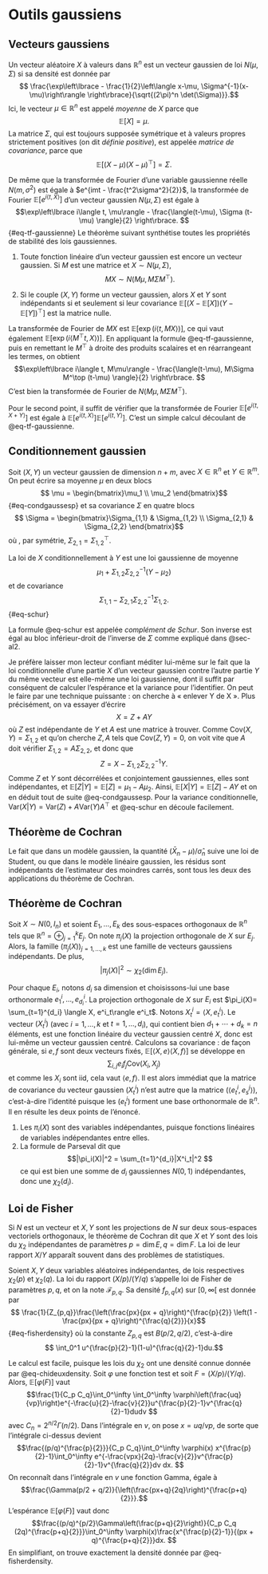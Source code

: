 # Outils gaussiens

## Vecteurs gaussiens

Un vecteur aléatoire $X$ à valeurs dans $\mathbb{R}^n$ est un vecteur gaussien de loi $N(\mu,\Sigma)$ si sa densité est donnée par $$ \frac{\exp\left\lbrace - \frac{1}{2}\left\langle x-\mu, \Sigma^{-1}(x-\mu)\right\rangle \right\rbrace}{\sqrt{(2\pi)^n \det(\Sigma)}}.$$
Ici, le vecteur $\mu \in \mathbb{R}^n$ est appelé *moyenne* de $X$ parce que 
$$\mathbb{E}[X] = \mu. $$
La matrice $\Sigma$, qui est toujours supposée symétrique et à valeurs propres strictement positives (on dit *définie positive*), est appelée *matrice de covariance*, parce que
$$\mathbb{E}[(X-\mu)(X-\mu)^\top] = \Sigma. $$

De même que la transformée de Fourier d'une variable gaussienne réelle $N(m, \sigma^2)$ est égale à $e^{imt - \frac{t^2\sigma^2}{2}}$, la transformée de Fourier $\mathbb{E}[e^{i\langle t, X\rangle}]$ d'un vecteur gaussien $N(\mu,\Sigma)$ est égale à
$$\exp\left\lbrace i\langle t, \mu\rangle - \frac{\langle(t-\mu), \Sigma (t-\mu) \rangle}{2} \right\rbrace. $${#eq-tf-gaussienne}
Le théorème suivant synthétise toutes les propriétés de stabilité des lois gaussiennes. 

:::{#thm-vecgauss}

1. 
Toute fonction linéaire d'un vecteur gaussien est encore un vecteur gaussien. Si $M$ est une matrice et $X \sim N(\mu,\Sigma)$, 
$$MX \sim N(M\mu, M\Sigma M^\top). $$

2.
Si le couple $(X,Y)$ forme un vecteur gaussien, alors $X$ et $Y$ sont indépendants si et seulement si leur covariance $\mathbb{E}[(X-\mathbb{E}[X])(Y-\mathbb{E}[Y])^\top]$ est la matrice nulle.

:::

:::{.proof}

La transformée de Fourier de $MX$ est $\mathbb{E}[\exp(i\langle t, MX\rangle)]$, ce qui vaut également $\mathbb{E}[\exp(i\langle M^\top t, X\rangle)]$. En appliquant la formule @eq-tf-gaussienne, puis en remettant le $M^\top$ à droite des produits scalaires et en réarrangeant les termes, on obtient
 $$\exp\left\lbrace i\langle t, M\mu\rangle - \frac{\langle(t-\mu), M\Sigma M^\top (t-\mu) \rangle}{2} \right\rbrace. $$
 C'est bien la transformée de Fourier de $N(M\mu, M\Sigma M^\top)$. 

 Pour le second point, il suffit de vérifier que la transformée de Fourier $\mathbb{E}[e^{i\langle t, X+Y\rangle}]$ est égale à $\mathbb{E}[e^{i\langle t, X\rangle}]\mathbb{E}[e^{i\langle t, Y\rangle}]$. C'est un simple calcul découlant de @eq-tf-gaussienne. 


:::

## Conditionnement gaussien

Soit $(X,Y)$ un vecteur gaussien de dimension $n+m$, avec $X \in \mathbb{R}^n$ et $Y \in \mathbb{R}^m$. On peut écrire sa moyenne $\mu$ en deux blocs
$$ \mu = \begin{bmatrix}\mu_1 \\ \mu_2 \end{bmatrix}$${#eq-condgaussesp}
et sa covariance $\Sigma$ en quatre blocs 
$$ \Sigma = \begin{bmatrix}\Sigma_{1,1} & \Sigma_{1,2} \\ \Sigma_{2,1} & \Sigma_{2,2} \end{bmatrix}$$
où , par symétrie, $\Sigma_{2,1} = \Sigma_{1,2}^\top$. 

:::{#thm-condgaussien}

La loi de $X$ conditionnellement à $Y$ est une loi gaussienne de moyenne
$$\mu_1 + \Sigma_{1,2}\Sigma_{2,2}^{-1}(Y-\mu_2) $$
et de covariance
$$ \Sigma_{1,1} - \Sigma_{2,1}\Sigma_{2,2}^{-1}\Sigma_{1,2}.$${#eq-schur}
:::
La formule @eq-schur est appelée *complément de Schur*. Son inverse est égal au bloc inférieur-droit de l'inverse de $\Sigma$ comme expliqué dans @sec-al2. 


:::{.proof}

Je préfère laisser mon lecteur confiant méditer lui-même sur le fait que la loi conditionnelle d'une partie $X$ d'un vecteur gaussien contre l'autre partie $Y$ du même vecteur est elle-même une loi gaussienne, dont il suffit par conséquent de calculer l'espérance et la variance pour l'identifier. On peut le faire par une technique puissante : on cherche à « enlever Y de X ». Plus précisément, on va essayer d'écrire $$X = Z + AY$$ où $Z$ est indépendante de $Y$ et $A$ est une matrice à trouver. Comme $\mathrm{Cov}(X,Y) = \Sigma_{1,2}$ et qu'on cherche $Z,A$ tels que $\mathrm{Cov}(Z,Y)=0$, on voit vite que $A$ doit vérifier $\Sigma_{1,2} = A \Sigma_{2,2}$, et donc que 
$$ Z = X - \Sigma_{1,2}\Sigma_{2,2}^{-1}Y.$$
Comme $Z$ et $Y$ sont décorrélées et conjointement gaussiennes, elles sont indépendantes, et $\mathbb{E}[Z|Y]=\mathbb{E}[Z] = \mu_1 - A\mu_2$. Ainsi, $\mathbb{E}[X|Y] = \mathbb{E}[Z] - AY$ et on en déduit tout de suite @eq-condgaussesp. Pour la variance conditionnelle, $\mathrm{Var}(X|Y) = \mathrm{Var}(Z) + A\mathrm{Var}(Y)A^\top$ et @eq-schur en découle facilement.



:::


## Théorème de Cochran

Le fait que dans un modèle gaussien, la quantité $(\bar{X}_n - \mu) / \hat{\sigma}_n$ suive une loi de Student, ou que dans le modèle linéaire gaussien, les résidus sont indépendants de l'estimateur des moindres carrés, sont tous les deux des applications du théorème de Cochran. 

:::{#thm-cochran}

## Théorème de Cochran

Soit $X \sim N(0,I_n)$ et soient $E_1, \dotsc, E_k$ des sous-espaces orthogonaux de $\mathbb{R}^n$ tels que $\mathbb{R}^n = \oplus_{j=1}^k E_j$. On note $\pi_j(X)$ la projection orthogonale de $X$ sur $E_j$. Alors, la famille $(\pi_j(X))_{j = 1, \dotsc, k}$ est une famille de vecteurs gaussiens indépendants. De plus, 
$$ |\pi_j(X)|^2 \sim \chi_2(\dim E_j).$$

:::


:::{.proof}


Pour chaque $E_i$, notons $d_i$ sa dimension et choisissons-lui une base orthonormale $e^i_1, \dotsc, e^i_{d_i}$. La projection orthogonale de $X$ sur $E_i$ est $\pi_i(X)= \sum_{t=1}^{d_i} \langle X, e^i_t\rangle e^i_t$. Notons $X^i_t=\langle X, e^i_t\rangle$. Le vecteur $(X^i_t)$ (avec $i=1, \dotsc, k$ et $t = 1, \dotsc, d_i$), qui contient bien $d_1+\dotsb+d_k=n$ éléments, est une fonction linéaire du vecteur gaussien centré $X$, donc est lui-même un vecteur gaussien centré. Calculons sa covariance : de façon générale, si $e,f$ sont deux vecteurs fixés, $\mathbb{E}[\langle X, e\rangle \langle X, f\rangle]$ se développe en
$$\sum_{i,j}e_if_j \mathrm{Cov}(X_i, X_j)$$
et comme les $X_i$ sont iid, cela vaut $\langle e, f\rangle$. 
Il est alors immédiat que la matrice de covariance du vecteur gaussien $(X^i_t)$ n'est autre que la matrice $(\langle e^i_t, e^j_s \rangle)$, c'est-à-dire l'identité puisque les $(e^i_t)$ forment une base orthonormale de $\mathbb{R}^n$. Il en résulte les deux points de l'énoncé.

1. Les $\pi_i(X)$ sont des variables indépendantes, puisque fonctions linéaires de variables indépendantes entre elles. 
2. La formule de Parseval dit que 
$$|\pi_i(X)|^2 = \sum_{t=1}^{d_i}|X^i_t|^2 $$
ce qui est bien une somme de $d_i$ gaussiennes $N(0,1)$ indépendantes, donc une $\chi_2(d_i)$. 
:::



## Loi de Fisher {#sec-fisher}

Si $N$ est un vecteur et $X,Y$ sont les projections de $N$ sur deux sous-espaces vectoriels orthogonaux, le théorème de Cochran dit que $X$ et $Y$ sont des lois du $\chi_2$ indépendantes de paramètres $p=\dim  E, q = \dim F$. La loi de leur rapport $X/Y$ apparaît souvent dans des problèmes de statistiques. 

:::{#thm-fisher}

Soient $X,Y$ deux variables aléatoires indépendantes, de lois respectives $\chi_2(p)$ et $\chi_2(q)$. La loi du rapport $(X/p)/(Y/q)$ s'appelle loi de Fisher de paramètres $p,q$, et on la note $\mathscr{F}_{p,q}$. Sa densité $f_{p,q}(x)$ sur $[0,\infty[$ est donnée par 
$$ \frac{1}{Z_{p,q}}\frac{\left(\frac{px}{px + q}\right)^{\frac{p}{2}} \left(1 - \frac{px}{px + q}\right)^{\frac{q}{2}}}{x}$${#eq-fisherdensity}
où la constante $Z_{p,q}$ est $B(p/2, q/2)$, c'est-à-dire
$$ \int_0^1 u^{\frac{p}{2}-1}(1-u)^{\frac{q}{2}-1}du.$$
:::

Le calcul est facile, puisque les lois du $\chi_2$ ont une densité connue donnée par @eq-chideuxdensity. Soit $\varphi$ une fonction test et soit $F = (X/p)/(Y/q)$. Alors, $\mathbb{E}[\varphi(F)]$ vaut
$$\frac{1}{C_p C_q}\int_0^\infty \int_0^\infty \varphi\left(\frac{uq}{vp}\right)e^{-\frac{u}{2}-\frac{v}{2}}u^{\frac{p}{2}-1}v^{\frac{q}{2}-1}dudv $$
avec $C_n = 2^{n/2}\Gamma(n/2)$. 
Dans l'intégrale en $v$, on pose $x = uq/vp$, de sorte que l'intégrale ci-dessus devient 
$$\frac{(p/q)^{\frac{p}{2}}}{C_p C_q}\int_0^\infty \varphi(x) x^{\frac{p}{2}-1}\int_0^\infty e^{-\frac{vpx}{2q}-\frac{v}{2}}v^{\frac{p}{2}-1}v^{\frac{q}{2}}dv dx. $$
On reconnaît dans l'intégrale en $v$ une fonction Gamma, égale à $$\frac{\Gamma(p/2 + q/2)}{\left(\frac{px+q}{2q}\right)^{\frac{p+q}{2}}}.$$
L'espérance $\mathbb{E}[\varphi(F)]$ vaut donc 
$$\frac{(p/q)^{p/2}\Gamma\left(\frac{p+q}{2}\right)}{C_p C_q (2q)^{\frac{p+q}{2}}}\int_0^\infty \varphi(x)\frac{x^{\frac{p}{2}-1}}{(px + q)^{\frac{p+q}{2}}}dx. $$
En simplifiant, on trouve exactement la densité donnée par @eq-fisherdensity. 

